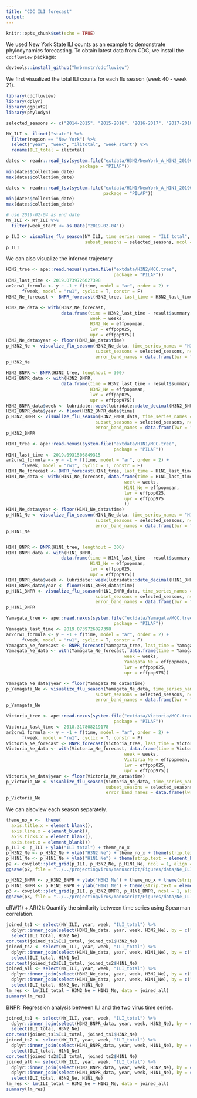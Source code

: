 ```yaml
---
title: "CDC ILI forecast"
output: 
---
```


```r
knitr::opts_chunk$set(echo = TRUE)
```

We used New York State ILI counts as an example to demonstrate phylodynamics forecasting. To obtain latest data from CDC, we install the `cdcfluview` package:

```r
devtools::install_github("hrbrmstr/cdcfluview")
```

We first visualized the total ILI counts for each flu season (week 40 - week 21). 

```r
library(cdcfluview)
library(dplyr)
library(ggplot2)
library(phylodyn)

selected_seasons <- c("2014-2015", "2015-2016", "2016-2017", "2017-2018", "2018-2019")

NY_ILI <- ilinet("state") %>%
  filter(region == "New York") %>%
  select("year", "week", "ilitotal", "week_start") %>%
  rename(ILI_total = ilitotal)

dates <- readr::read_tsv(system.file("extdata/H3N2/NewYork_A_H3N2_20190307_filtered.tsv",
                            package = "PILAF"))
min(dates$collection_date)
max(dates$collection_date)

dates <- readr::read_tsv(system.file("extdata/H1N1/NewYork_A_H1N1_20190318_filtered.tsv",
                                     package = "PILAF"))
min(dates$collection_date)
max(dates$collection_date)

# use 2019-02-04 as end date
NY_ILI <- NY_ILI %>%
  filter(week_start <= as.Date("2019-02-04"))

p_ILI <- visualize_flu_season(NY_ILI, time_series_names = "ILI_total", 
                              subset_seasons = selected_seasons, ncol = 5, season_label = F)
p_ILI
```

We can also visualize the inferred trajectory. 

```r
H3N2_tree <- ape::read.nexus(system.file("extdata/H3N2/MCC.tree",
                                         package = "PILAF"))
H3N2_last_time <- 2019.0739726027398
ar2crw1_formula <- y ~ -1 + f(time, model = "ar", order = 2) +
      f(week, model = "rw1", cyclic = T, constr = F)
H3N2_Ne_forecast <- BNPR_forecast(H3N2_tree, last_time = H3N2_last_time, formula = ar2crw1_formula, pred = 0)

H3N2_Ne_data <- with(H3N2_Ne_forecast, 
                     data.frame(time = H3N2_last_time - result$summary.random$time$ID,
                                week = weeks,
                                H3N2_Ne = effpopmean,
                                lwr = effpop025,
                                upr = effpop975))
H3N2_Ne_data$year <- floor(H3N2_Ne_data$time)
p_H3N2_Ne <- visualize_flu_season(H3N2_Ne_data, time_series_names = "H3N2_Ne", 
                                  subset_seasons = selected_seasons, ncol = 5, season_label = F,
                                  error_band_names = data.frame(lwr = "lwr", upr = "upr", stringsAsFactors = F))
p_H3N2_Ne

H3N2_BNPR <- BNPR(H3N2_tree, lengthout = 300)
H3N2_BNPR_data <- with(H3N2_BNPR, 
                     data.frame(time = H3N2_last_time - result$summary.random$time$ID,
                                H3N2_Ne = effpopmean,
                                lwr = effpop025,
                                upr = effpop975))
H3N2_BNPR_data$week <- lubridate::week(lubridate::date_decimal(H3N2_BNPR_data$time))
H3N2_BNPR_data$year <- floor(H3N2_BNPR_data$time)
p_H3N2_BNPR <- visualize_flu_season(H3N2_BNPR_data, time_series_names = "H3N2_Ne", 
                                  subset_seasons = selected_seasons, ncol = 5, season_label = F,
                                  error_band_names = data.frame(lwr = "lwr", upr = "upr", stringsAsFactors = F))
p_H3N2_BNPR
```

```r
H1N1_tree <- ape::read.nexus(system.file("extdata/H1N1/MCC.tree",
                                         package = "PILAF"))
H1N1_last_time <- 2019.0931506849315
ar2crw1_formula <- y ~ -1 + f(time, model = "ar", order = 2) +
      f(week, model = "rw1", cyclic = T, constr = F)
H1N1_Ne_forecast <- BNPR_forecast(H1N1_tree, last_time = H1N1_last_time, formula = ar2crw1_formula, pred = 0)
H1N1_Ne_data <- with(H1N1_Ne_forecast, data.frame(time = H1N1_last_time - result$summary.random$time$ID,
                                             week = weeks,
                                             H1N1_Ne = effpopmean,
                                             lwr = effpop025,
                                             upr = effpop975
                                             ))
H1N1_Ne_data$year <- floor(H1N1_Ne_data$time)
p_H1N1_Ne <- visualize_flu_season(H1N1_Ne_data, time_series_names = "H1N1_Ne",
                                  subset_seasons = selected_seasons, ncol = 5, season_label = F,
                                  error_band_names = data.frame(lwr = "lwr", upr = "upr", stringsAsFactors = F))
p_H1N1_Ne


H1N1_BNPR <- BNPR(H1N1_tree, lengthout = 300)
H1N1_BNPR_data <- with(H1N1_BNPR, 
                     data.frame(time = H1N1_last_time - result$summary.random$time$ID,
                                H1N1_Ne = effpopmean,
                                lwr = effpop025,
                                upr = effpop975))
H1N1_BNPR_data$week <- lubridate::week(lubridate::date_decimal(H1N1_BNPR_data$time))
H1N1_BNPR_data$year <- floor(H1N1_BNPR_data$time)
p_H1N1_BNPR <- visualize_flu_season(H1N1_BNPR_data, time_series_names = "H1N1_Ne", 
                                  subset_seasons = selected_seasons, ncol = 5, season_label = F,
                                  error_band_names = data.frame(lwr = "lwr", upr = "upr", stringsAsFactors = F))
p_H1N1_BNPR
```

```r
Yamagata_tree <- ape::read.nexus(system.file("extdata/Yamagata/MCC.tree",
                                         package = "PILAF"))
Yamagata_last_time <- 2019.0739726027398
ar2crw1_formula <- y ~ -1 + f(time, model = "ar", order = 2) +
      f(week, model = "rw1", cyclic = T, constr = F)
Yamagata_Ne_forecast <- BNPR_forecast(Yamagata_tree, last_time = Yamagata_last_time, formula = ar2crw1_formula, pred = 0)
Yamagata_Ne_data <- with(Yamagata_Ne_forecast, data.frame(time = Yamagata_last_time - result$summary.random$time$ID,
                                             week = weeks,
                                             Yamagata_Ne = effpopmean,
                                             lwr = effpop025,
                                             upr = effpop975))

Yamagata_Ne_data$year <- floor(Yamagata_Ne_data$time)
p_Yamagata_Ne <- visualize_flu_season(Yamagata_Ne_data, time_series_names = "Yamagata_Ne",
                                  subset_seasons = selected_seasons, ncol = 5, season_label = F,
                                  error_band_names = data.frame(lwr = "lwr", upr = "upr", stringsAsFactors = F))
p_Yamagata_Ne
```

```r
Victoria_tree <- ape::read.nexus(system.file("extdata/Victoria/MCC.tree",
                                         package = "PILAF"))
Victoria_last_time <- 2018.317808219178
ar2crw1_formula <- y ~ -1 + f(time, model = "ar", order = 2) +
      f(week, model = "rw1", cyclic = T, constr = F)
Victoria_Ne_forecast <- BNPR_forecast(Victoria_tree, last_time = Victoria_last_time, formula = ar2crw1_formula, pred = 0)
Victoria_Ne_data <- with(Victoria_Ne_forecast, data.frame(time = Victoria_last_time - result$summary.random$time$ID,
                                             week = weeks,
                                             Victoria_Ne = effpopmean,
                                             lwr = effpop025,
                                             upr = effpop975))
Victoria_Ne_data$year <- floor(Victoria_Ne_data$time)
p_Victoria_Ne <- visualize_flu_season(Victoria_Ne_data, time_series_names = "Victoria_Ne",
                                      subset_seasons = selected_seasons, ncol = 5, season_label = F,
                                      error_band_names = data.frame(lwr = "lwr", upr = "upr", stringsAsFactors = F))
p_Victoria_Ne
```

We can alsoview each season separately. 

```r
theme_no_x <-  theme(
  axis.title.x = element_blank(), 
  axis.line.x = element_blank(),
  axis.ticks.x = element_blank(),
  axis.text.x = element_blank())
p_ILI <- p_ILI + ylab("ILI total") + theme_no_x
p_H3N2_Ne <- p_H3N2_Ne + ylab("H3N2 Ne") + theme_no_x + theme(strip.text = element_blank())
p_H1N1_Ne <- p_H1N1_Ne + ylab("H1N1 Ne") + theme(strip.text = element_blank())
p2 <- cowplot::plot_grid(p_ILI, p_H3N2_Ne, p_H1N1_Ne, ncol = 1, align = "v")
ggsave(p2, file = "../../projectingvirus/manuscript/Figures/data/Ne_ILI.pdf", width = 9, height = 5)

p_H3N2_BNPR <- p_H3N2_BNPR + ylab("H3N2 Ne") + theme_no_x + theme(strip.text = element_blank())
p_H1N1_BNPR <- p_H1N1_BNPR + ylab("H1N1 Ne") + theme(strip.text = element_blank())
p3 <- cowplot::plot_grid(p_ILI, p_H3N2_BNPR, p_H1N1_BNPR, ncol = 1, align = "v")
ggsave(p3, file = "../../projectingvirus/manuscript/Figures/data/Ne_ILI_BNPR.pdf", width = 9, height = 5)
```

cRW(1) + AR(2): Quantify the similarity between time series using Spearman correlation.

```r
joined_ts1 <- select(NY_ILI, year, week, "ILI_total") %>%
  dplyr::inner_join(select(H3N2_Ne_data, year, week, H3N2_Ne), by = c("year", "week"))  %>%
  select(ILI_total, H3N2_Ne) 
cor.test(joined_ts1$ILI_total, joined_ts1$H3N2_Ne)
joined_ts2 <- select(NY_ILI, year, week, "ILI_total") %>%
  dplyr::inner_join(select(H1N1_Ne_data, year, week, H1N1_Ne), by = c("year", "week")) %>%
  select(ILI_total, H1N1_Ne) 
cor.test(joined_ts2$ILI_total, joined_ts2$H1N1_Ne)
joined_all <- select(NY_ILI, year, week, "ILI_total") %>%
  dplyr::inner_join(select(H3N2_Ne_data, year, week, H3N2_Ne), by = c("year", "week")) %>%
  dplyr::inner_join(select(H1N1_Ne_data, year, week, H1N1_Ne), by = c("year", "week")) %>%
  select(ILI_total, H3N2_Ne, H1N1_Ne)
lm_res <- lm(ILI_total ~ H3N2_Ne + H1N1_Ne, data = joined_all)
summary(lm_res)
```

BNPR: Regression analysis between ILI and the two virus time series.

```r
joined_ts1 <- select(NY_ILI, year, week, "ILI_total") %>%
  dplyr::inner_join(select(H3N2_BNPR_data, year, week, H3N2_Ne), by = c("year", "week"))  %>%
  select(ILI_total, H3N2_Ne) 
cor.test(joined_ts1$ILI_total, joined_ts1$H3N2_Ne)
joined_ts2 <- select(NY_ILI, year, week, "ILI_total") %>%
  dplyr::inner_join(select(H1N1_BNPR_data, year, week, H1N1_Ne), by = c("year", "week")) %>%
  select(ILI_total, H1N1_Ne) 
cor.test(joined_ts2$ILI_total, joined_ts2$H1N1_Ne)
joined_all <- select(NY_ILI, year, week, "ILI_total") %>%
  dplyr::inner_join(select(H3N2_BNPR_data, year, week, H3N2_Ne), by = c("year", "week")) %>%
  dplyr::inner_join(select(H1N1_BNPR_data, year, week, H1N1_Ne), by = c("year", "week")) %>%
  select(ILI_total, H3N2_Ne, H1N1_Ne)
lm_res <- lm(ILI_total ~ H3N2_Ne + H1N1_Ne, data = joined_all)
summary(lm_res)
```
